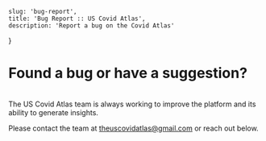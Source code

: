 
    slug: 'bug-report',
    title: 'Bug Report :: US Covid Atlas',
    description: 'Report a bug on the Covid Atlas'
}

# Found a bug or have a suggestion?

<br/>
The US Covid Atlas team is always working to improve the platform and its ability to generate insights. 

Please contact the team at [theuscovidatlas@gmail.com](mailto:theuscovidatlas@gmail.com) or reach out below.

<div style={{color: 'black'}}>
    <ContactForm />
</div>